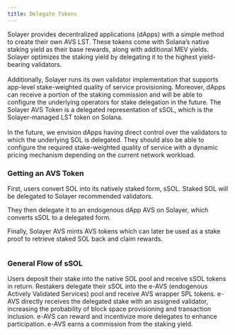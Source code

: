 ```yaml
---
title: Delegate Tokens
---
```


Solayer provides decentralized applications (dApps) with a simple method to create their own AVS LST. These tokens come with Solana’s native staking yield as their base rewards, along with additional MEV yields. Solayer optimizes the staking yield by delegating it to the highest yield-bearing validators. \
\
Additionally, Solayer runs its own validator implementation that supports app-level stake-weighted quality of service provisioning. Moreover, dApps can receive a portion of the staking commission and will be able to configure the underlying operators for stake delegation in the future. The Solayer AVS Token is a delegated representation of sSOL, which is the Solayer-managed LST token on Solana.\
\
In the future, we envision dApps having direct control over the validators to which the underlying SOL is delegated. They should also be able to configure the required stake-weighted quality of service with a dynamic pricing mechanism depending on the current network workload.

### Getting an AVS Token

First, users convert SOL into its natively staked form, sSOL. Staked SOL will be delegated to Solayer recommended validators.

They then delegate it to an endogenous dApp AVS on Solayer, which converts sSOL to a delegated form.

Finally, Solayer AVS mints AVS tokens which can later be used as a stake proof to retrieve staked SOL back and claim rewards.

<Frame><img src="https://docs.solayer.org/~gitbook/image?url=https%3A%2F%2F2113331469-files.gitbook.io%2F%7E%2Ffiles%2Fv0%2Fb%2Fgitbook-x-prod.appspot.com%2Fo%2Fspaces%252FzYM0pEemeu6F3UKGPAZE%252Fuploads%252F596pbXYWzYG2vXbNXu3T%252Fimage.png%3Falt%3Dmedia%26token%3D5211d592-802a-4f1c-a389-2ca9751387f8&width=768&dpr=2&quality=100&sign=d503e843&sv=1" alt=""/></Frame>

### General Flow of sSOL

<Steps>
<Step title="Deposit and Receive sSOL">
Users deposit their stake into the native SOL pool and receive sSOL tokens in return.
</Step>
<Step title="Delegate sSOL">
Restakers delegate their sSOL into the e-AVS (endogenous Actively Validated Services) pool and receive AVS wrapper SPL tokens.
</Step>
<Step title="Provision and Inclusion">
e-AVS directly receives the delegated stake with an assigned validator, increasing the probability of block space provisioning and transaction inclusion.
</Step>
<Step title="Incentives">
e-AVS can reward and incentivize more delegates to enhance participation.
</Step>
<Step title="Yield Commission">
e-AVS earns a commission from the staking yield.
</Step>
</Steps>